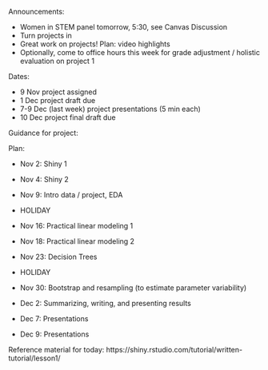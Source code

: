 Announcements:

- Women in STEM panel tomorrow, 5:30, see Canvas Discussion
- Turn projects in 
- Great work on projects! Plan: video highlights
- Optionally, come to office hours this week for grade adjustment / holistic evaluation on project 1

Dates:

- 9 Nov project assigned
- 1 Dec project draft due
- 7-9 Dec (last week) project presentations (5 min each)
- 10 Dec project final draft due

Guidance for project:


Plan:

- Nov 2: Shiny 1
- Nov 4: Shiny 2

- Nov 9: Intro data / project, EDA
- HOLIDAY

- Nov 16: Practical linear modeling 1 
- Nov 18: Practical linear modeling 2 

- Nov 23: Decision Trees
- HOLIDAY

- Nov 30: Bootstrap and resampling (to estimate parameter variability)
- Dec 2: Summarizing, writing, and presenting results

- Dec 7: Presentations
- Dec 9: Presentations


Reference material for today:
https://shiny.rstudio.com/tutorial/written-tutorial/lesson1/
